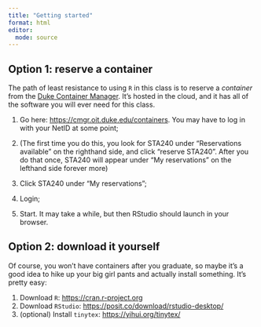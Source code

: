```yaml
---
title: "Getting started"
format: html
editor: 
  mode: source
---
```


## Option 1: reserve a container

The path of least resistance to using `R` in this class is to reserve a *container* from the [Duke Container Manager](https://cmgr.oit.duke.edu/containers). It's hosted in the cloud, and it has all of the software you will ever need for this class. 

1. Go here: <https://cmgr.oit.duke.edu/containers>. You may have to log in with your NetID at some point;

2. (The first time you do this, you look for STA240 under “Reservations available” on the righthand side, and click “reserve STA240”. After you do that once, STA240 will appear under “My reservations” on the lefthand side forever more)

3. Click STA240 under “My reservations”;

4. Login;

5. Start. It may take a while, but then RStudio should launch in your browser.

## Option 2: download it yourself

Of course, you won't have containers after you graduate, so maybe it's a good idea to hike up your big girl pants and actually install something. It's pretty easy:

1. Download `R`: <https://cran.r-project.org>
2. Download `RStudio`: <https://posit.co/download/rstudio-desktop/>
3. (optional) Install `tinytex`: <https://yihui.org/tinytex/>